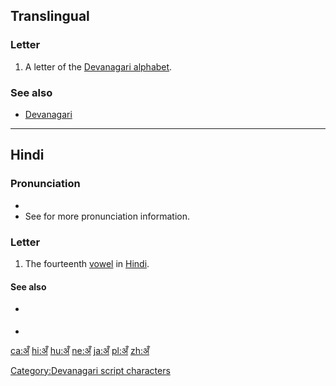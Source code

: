 {{also|अ|अं}}
==Translingual==

===Letter===
{{mul-letter|sc=Deva}}

# A letter of the [[Devanagari alphabet]].

===See also===
* [[w:Devanagari|Devanagari]]

[[Category:Devanagari script characters]]

----

==Hindi==

===Pronunciation===
* {{IPA|/ə̃/|lang=hi}}
* See {{l|hi|ँ|tr=''nasal''}} for more pronunciation information.

===Letter===
{{head|hi|letter}}

# The fourteenth [[vowel]] in [[Hindi]].

====See also====
* {{sense|matra}} {{l|hi|ँ|tr=ã}}
* {{list:Devanagari script letters/hi}}

[[ca:अँ]]
[[hi:अँ]]
[[hu:अँ]]
[[ne:अँ]]
[[ja:अँ]]
[[pl:अँ]]
[[zh:अँ]]